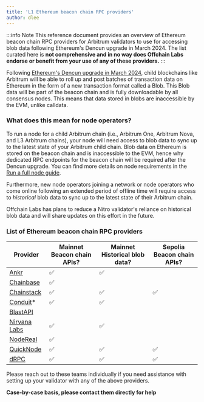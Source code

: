 ```yaml
---
title: 'L1 Ethereum beacon chain RPC providers'
author: dlee
---
```


:::info Note
This reference document provides an overview of Ethereum beacon chain RPC providers for Arbitrum validators to use for accessing blob data following Ethereum's Dencun upgrade in March 2024. The list curated here is **not comprehensive and in no way does Offchain Labs endorse or benefit from your use of any of these providers.**
:::

Following [Ethereum's Dencun upgrade in March 2024](https://eips.ethereum.org/EIPS/eip-7569), child blockchains like Arbitrum will be able to roll up and post batches of transaction data on Ethereum in the form of a new transaction format called a Blob. This Blob data will be part of the beacon chain and is fully downloadable by all consensus nodes. This means that data stored in blobs are inaccessible by the EVM, unlike calldata.

### What does this mean for node operators?

To run a node for a child Arbitrum chain (i.e., Arbitrum One, Arbitrum Nova, and L3 Arbitrum chains), your node will need access to blob data to sync up to the latest state of your Arbitrum child chain. Blob data on Ethereum is stored on the beacon chain and is inaccessible to the EVM, hence why dedicated RPC endpoints for the beacon chain will be required after the Dencun upgrade. You can find more details on node requirements in the [Run a full node guide](/run-arbitrum-node/03-run-full-node.mdx).

Furthermore, new node operators joining a network or node operators who come online following an extended period of offline time will require access to _historical_ blob data to sync up to the latest state of their Arbitrum chain.

Offchain Labs has plans to reduce a Nitro validator's reliance on historical blob data and will share updates on this effort in the future.

### List of Ethereum beacon chain RPC providers

| Provider                                                                    | Mainnet Beacon chain APIs? | Mainnet Historical blob data? | Sepolia Beacon chain APIs? |
| --------------------------------------------------------------------------- | -------------------------- | ----------------------------- | -------------------------- |
| [Ankr](https://www.ankr.com/docs/rpc-service/chains/chains-api/eth-beacon/) | ✅                         | ✅                            |                            |
| [Chainbase](https://chainbase.com/)                                         | ✅                         |                               |                            |
| [Chainstack](https://docs.chainstack.com/reference/beacon-chain)            | ✅                         | ✅                            | ✅                         |
| [Conduit](https://conduit.xyz/)\*                                           | ✅                         | ✅                            |                            |
| [BlastAPI](https://blastapi.io/public-api/ethereum)                         |                            |                               |                            |
| [Nirvana Labs](https://nirvanalabs.io)                                      | ✅                         | ✅                            |                            |
| [NodeReal](https://nodereal.io/)                                            | ✅                         |                               |                            |
| [QuickNode](https://www.quicknode.com/docs/ethereum)                        | ✅                         | ✅                            | ✅                         |
| [dRPC](https://drpc.org/chainlist/eth-beacon-chain)                         | ✅                         | ✅                            | ✅                         |

Please reach out to these teams individually if you need assistance with setting up your validator with any of the above providers.

**Case-by-case basis, please contact them directly for help**
